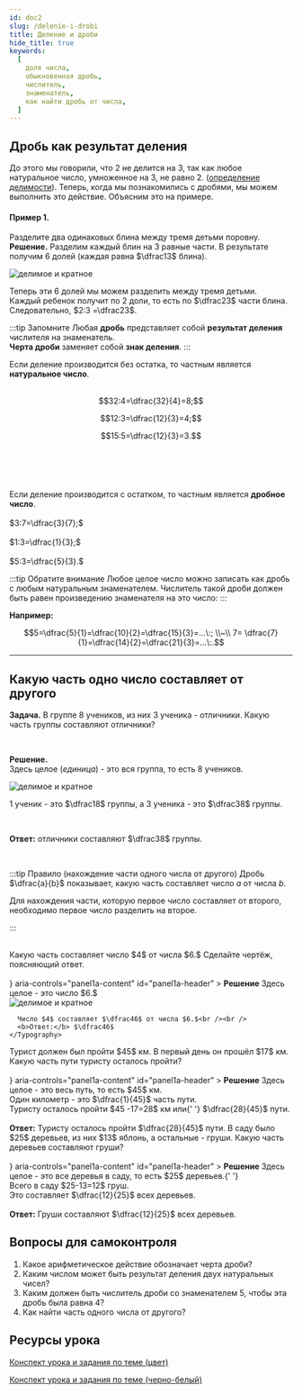 ```yaml
---
id: doc2
slug: /delenie-i-drobi
title: Деление и дроби
hide_title: true
keywords:
  [
    доля числа,
    обыкновенная дробь,
    числитель,
    знаменатель,
    как найти дробь от числа,
  ]
---
```






## Дробь как результат деления

До этого мы говорили, что $2$ не делится на $3$, так как любое натуральное число, умноженное на $3$, не равно $2$. ([определение делимости](/docs/svojstva-delimosti-chisel)). Теперь, когда мы познакомились с дробями, мы можем выполнить это действие. Объясним это на примере.

#### Пример 1.

Разделите два одинаковых блина между тремя детьми поровну. <br/>
**Решение.**
Разделим каждый блин на $3$ равные части. В результате получим $6$ долей (каждая равна $\dfrac13$ блина).

<div style={{ display: 'flex', justifyContent: 'center' }}>
<Image
  alt="делимое и кратное"
    img={require('./assets/02frac11.png')}
  style={{ width: '70%' }}
/>
</div>



Теперь эти $6$ долей мы можем разделить между тремя детьми.<br />
Каждый ребенок получит по $2$ доли, то есть по $\dfrac23$ части блина. <br />
Следовательно, $2:3 =\dfrac23$.

:::tip Запомните
Любая **дробь** представляет собой **результат деления** числителя на знаменатель. <br />
**Черта дроби** заменяет собой **знак деления**.
:::

<Tabs>
  <TabItem value="Пример 1" label="Результат - натуральное число" default>
 Если деление производится без остатка, то частным является <b>натуральное число</b>. <br />  <br /> 
 



  $$32:4=\dfrac{32}{4}=8;$$ 

  $$12:3=\dfrac{12}{3}=4;$$ 


  $$15:5=\dfrac{12}{3}=3.$$ <br /> 
 
 <br /><br />

  </TabItem>
<TabItem value="Пример №2" label="Результат - дробное число">
Если деление производится с остатком, то частным является <b>дробное число</b>. <br /> <br /> 
   $3:7=\dfrac{3}{7};$ <br /> <br /> 
  $1:3=\dfrac{1}{3};$ <br /> <br /> 
  $5:3=\dfrac{5}{3}.$ <br /> 
  </TabItem>
  </Tabs>



:::tip Обратите внимание
Любое целое число можно записать как дробь с любым натуральным знаменателем. Числитель такой дроби должен быть равен произведению знаменателя на это число:
:::


**Например:**


$$5=\dfrac{5}{1}=\dfrac{10}{2}=\dfrac{15}{3}=...\:; \\~\\  7= \dfrac{7}{1}=\dfrac{14}{2}=\dfrac{21}{3}=...\:.$$

---

## Какую часть одно число составляет от другого

**Задача.** В группе $8$ учеников, из них $3$ ученика - отличники. Какую часть группы составляют отличники? <br />

<br />

**Решение.** <br />
Здесь целое (_единица_) - это вся группа, то есть $8$ учеников. <br />

<div style={{ display: 'flex', justifyContent: 'center' }}>
<Image
  alt="делимое и кратное"
    img={require('./assets/02frac07.png')}
  style={{ width: '70%' }}
/>
</div>


$1$ ученик - это $\dfrac18$ группы, а $3$ ученика - это $\dfrac38$ группы.

<br />

**Ответ:** отличники составляют $\dfrac38$ группы.

<br />

:::tip Правило (нахождение части одного числа от другого)
Дробь $\dfrac{a}{b}$ показывает, какую часть составляет число $a$ от числа $b$.

Для нахождения части, которую первое число составляет от второго, необходимо
первое число разделить на второе.

:::

<br />

<Tabs>
  <TabItem value="Пример 1" label="Пример №1" default>
 Какую часть составляет число $4$ от числа $6.$ Сделайте чертёж, поясняющий ответ.<br /><br />

<Accordion>
  <AccordionSummary
    expandIcon={<ExpandMoreIcon />}
    aria-controls="panel1a-content"
    id="panel1a-header"
  >
    <Typography>
      <b>Решение</b>
    </Typography>
  </AccordionSummary>
  <AccordionDetails>
    <Typography>
      Здесь целое - это число $6.$ <br />

<div style={{ display: 'flex', justifyContent: 'center' }}>
<Image
  alt="делимое и кратное"
    img={require('./assets/02frac08.png')}
  style={{ width: '70%' }}
/>
</div>


      Число $4$ составляет $\dfrac46$ от числа $6.$<br /><br />
      <b>Ответ:</b> $\dfrac46$
    </Typography>

  </AccordionDetails>
</Accordion>

  </TabItem>
<TabItem value="Пример №2" label="Пример №2">
  Турист должен был пройти $45$ км. В первый день он прошёл  $17$ км. Какую часть пути туристу осталось пройти?<br /><br />

<Accordion>
  <AccordionSummary
    expandIcon={<ExpandMoreIcon />}
    aria-controls="panel1a-content"
    id="panel1a-header"
  >
    <Typography>
      <b>Решение</b>
    </Typography>
  </AccordionSummary>
  <AccordionDetails>
    <Typography>
      Здесь целое - это весь путь, то есть $45$ км. <br />
      Один километр - это $\dfrac{1}{45}$ часть пути. <br />
      Туристу осталось пройти $45 -17=28$ км или{' '}
      $\dfrac{28}{45}$ пути.
      <br />
      <br />
      <b>Ответ:</b> Туристу осталось пройти $\dfrac{28}{45}$ пути.
    </Typography>
  </AccordionDetails>
</Accordion>

  </TabItem>
  
  <TabItem value="Пример №3" label="Пример №3">
  В саду было  $25$ деревьев, из них  $13$ яблонь, а остальные - груши. Какую часть деревьев составляют груши?<br /><br />

<Accordion>
  <AccordionSummary
    expandIcon={<ExpandMoreIcon />}
    aria-controls="panel1a-content"
    id="panel1a-header"
  >
    <Typography>
      <b>Решение</b>
    </Typography>
  </AccordionSummary>
  <AccordionDetails>
    <Typography>
      Здесь целое - это все деревья в саду, то есть $25$ деревьев.{' '}
      <br />
      Всего в саду $25-13=12$ груш. <br />
      Это составляет $\dfrac{12}{25}$ всех деревьев.
      <br />
      <br />
      <b>Ответ:</b> Груши составляют $\dfrac{12}{25}$ всех деревьев.
    </Typography>
  </AccordionDetails>
</Accordion>

  </TabItem>

</Tabs>

## Вопросы для самоконтроля

1. Какое арифметическое действие обозначает черта дроби?
2. Каким числом может быть результат деления двух натуральных чисел?
3. Каким должен быть числитель дроби со знаменателем $5$, чтобы эта дробь была
   равна $4$?
4. Как найти часть одного числа от другого?

## Ресурсы урока

[Конспект урока и задания по теме (цвет)](./assets/list02-division-fractions-color.pdf)

[Конспект урока и задания по теме (черно-белый)](./assets/list02-division-fractions-black.pdf)
